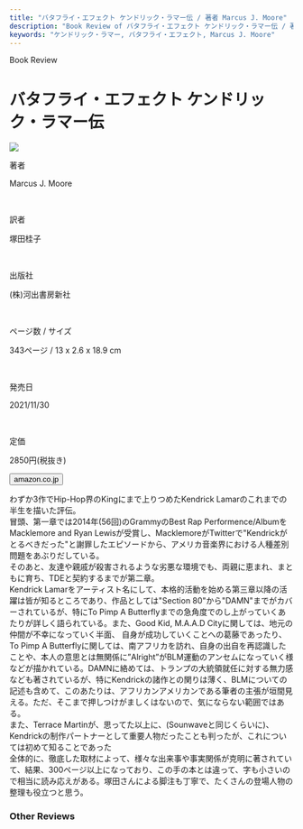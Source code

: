 ```yaml
---
title: "バタフライ・エフェクト ケンドリック・ラマー伝 / 著者 Marcus J. Moore"
description: "Book Review of バタフライ・エフェクト ケンドリック・ラマー伝 / 著者 Marcus J. Moore"
keywords: "ケンドリック・ラマー, バタフライ・エフェクト, Marcus J. Moore"
---
```




<Row>
  <Column colMd={12} colLg={12} noGutterMdLeft="">
    <p className="largeP">Book Review</p>
    <h1 className="h1-no-bottom-margin">バタフライ・エフェクト ケンドリック・ラマー伝</h1>
  </Column>
</Row>

<Row>
<Column colMd={3} colLg={4} noGutterMdLeft="">

  <img src="../../images/books/thebutterflyeffect.jpg" />

</Column>
<Column colMd={4} colLg={8} noGutterMdLeft="">
  <div>
    <p>著者</p>
    <p className="largeP">
      Marcus J. Moore
    </p>
    <br/>
    <p>訳者</p>
    <p className="largeP">
      塚田桂子
    </p>
    <br/>
    <p>出版社</p>
    <p className="largeP">
    (株)河出書房新社
    </p>
    <br/>
    <p>ページ数 / サイズ</p>
    <p className="largeP">
    343ページ / 13 x 2.6 x 18.9 cm 
    </p>
    <br/>
    <p>発売日</p>
    <p className="largeP">
    2021/11/30
    </p>
    <br/>
    <p>定価</p>
    <p className="largeP">
    2850円(税抜き)
    </p>
    <div>
    <Button href="https://amzn.to/3CVHDEq" renderIcon={ArrowUpRight} size='sm' kind='primary'>
      amazon.co.jp
    </Button>
    </div>
  </div>
</Column>
</Row>

<Row>
  <Column colMd={8} colLg={8} noGutterMdLeft="">
    <p>
      わずか3作でHip-Hop界のKingにまで上りつめたKendrick Lamarのこれまでの半生を描いた評伝。
      <br/>冒頭、第一章では2014年(56回)のGrammyのBest Rap Performence/AlbumをMacklemore and Ryan Lewisが受賞し、MacklemoreがTwitterで"Kendrickがとるべきだった"と謝罪したエピソードから、アメリカ音楽界における人種差別問題をあぶりだしている。
      <br/>そのあと、友達や親戚が殺害されるような劣悪な環境でも、両親に恵まれ、まともに育ち、TDEと契約するまでが第二章。
      <br/>Kendrick Lamarをアーティスト名にして、本格的活動を始める第三章以降の活躍は皆が知るところであり、作品としては"Section 80"から"DAMN"までがカバーされているが、特にTo Pimp A Butterflyまでの急角度でのし上がっていくあたりが詳しく語られている。また、Good Kid, M.A.A.D Cityに関しては、地元の仲間が不幸になっていく半面、
      自身が成功していくことへの葛藤であったり、To Pimp A Butterflyに関しては、南アフリカを訪れ、自身の出自を再認識したことや、本人の意思とは無関係に”Alright”がBLM運動のアンセムになっていく様などが描かれている。DAMNに絡めては、トランプの大統領就任に対する無力感なども著されているが、特にKendrickの諸作との関りは薄く、BLMについての記述も含めて、このあたりは、アフリカンアメリカンである筆者の主張が垣間見える。ただ、そこまで押しつけがましくはないので、気にならない範囲ではある。
      <br/>また、Terrace Martinが、思ってた以上に、(Sounwaveと同じくらいに)、Kendrickの制作パートナーとして重要人物だったことも判ったが、これについては初めて知ることであった
      <br/>全体的に、徹底した取材によって、様々な出来事や事実関係が克明に著されていて、結果、300ページ以上になっており、この手の本とは違って、字も小さいので相当に読み応えがある。塚田さんによる脚注も丁寧で、たくさんの登場人物の整理も役立つと思う。
    </p>
  </Column>
</Row>

<h3>Other Reviews</h3>

<Row>
  <Column colMd={3} colLg={3} noGutterMdLeft>
    <Review1 />
  </Column>
</Row>
